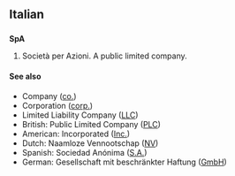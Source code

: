{{also|spa|Spa|spá}}
{{rfc|related or translations?}}
==Italian==

==={{initialism}}===
'''SpA'''

# Società per Azioni. A public limited company.

====See also====
* Company ([[co.]])
* Corporation ([[corp.]])
* Limited Liability Company ([[LLC]])
* British: Public Limited Company ([[PLC]])
* American: Incorporated ([[Inc.]])
* Dutch: Naamloze Vennootschap ([[NV]])
* Spanish: Sociedad Anónima ([[S.A.]])
* German: Gesellschaft mit beschränkter Haftung ([[GmbH]])